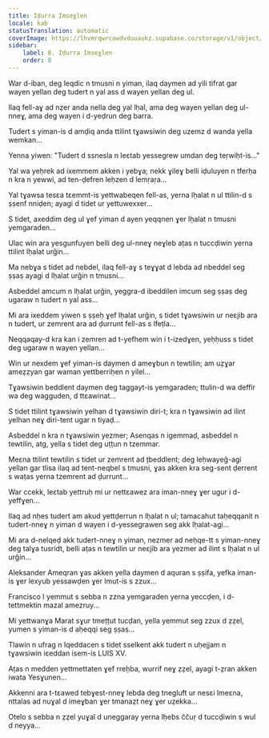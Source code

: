 ```yaml
---
title: Iḍurra Imseɣlen
locale: kab
statusTranslation: automatic
coverImage: https://lhvmrqwrcowdvduuaukz.supabase.co/storage/v1/object/public/strapi-uploads/small_cover-tratado-de-psicologia-revolucionaria.webp-5e15e1cec4e0ebebcde5d7fc7565d8fd.webp
sidebar:
    label: 8. Iḍurra Imseɣlen
    order: 8
---
```

War d-iban, deg leqdic n tmusni n yiman, ilaq daymen ad yili tifrat gar wayen yellan deg tudert n yal ass d wayen yellan deg ul.

Ilaq fell-aɣ ad nẓer anda nella deg yal lḥal, ama deg wayen yellan deg ul-nneɣ, ama deg wayen i d-yeḍrun deg barra.

Tudert s yiman-is d amḍiq anda ttilint tɣawsiwin deg uzemz d wanda yella wemkan...

Yenna yiwen: "Tudert d ssnesla n leɛtab yessegrew umdan deg teṛwiḥt-is..."

Yal wa yeḥrek ad ixemmem akken i yebɣa; nekk ɣileɣ belli iḍuluyen n tferḥa n kra n yewwi, ad ten-ḍefren leḥzen d lemṛaṛa...

Yal tɣawsa tesɛa tɛemmt-is yettwabeqen fell-as, yerna lḥalat n ul ttilin-d s ṣṣenf nniḍen; ayagi d tidet ur yettuwexxer...

S tidet, axeddim deg ul ɣef yiman d ayen yeqqnen ɣer lḥalat n tmusni yemgaraden...

Ulac win ara yesgunfuyen belli deg ul-nneɣ neɣleb aṭas n tuccḍiwin yerna ttilint lḥalat urǧin...

Ma nebɣa s tidet ad nebdel, ilaq fell-aɣ s teɣɣat d lebda ad nbeddel seg ṣṣaṣ ayagi d lḥalat urǧin n tmusni...

Asbeddel amcum n lḥalat urǧin, yeggra-d ibeddilen imcum seg ṣṣaṣ deg ugaraw n tudert n yal ass...

Mi ara ixeddem yiwen s ṣṣeḥ ɣef lḥalat urǧin, s tidet tɣawsiwin ur neɛjib ara n tudert, ur zemrent ara ad ḍurrunt fell-as s lfeṭla...

Neqqaqay-d kra kan i zemren ad t-yefhem win i t-izedɣen, yeḥḥuss s tidet deg ugaraw n wayen yellan...

Win ur nexdem ɣef yiman-is daymen d ameɣbun n tewtilin; am uẓɣar ameẓẓyan gar waman yettberriḥen n yilel...

Tɣawsiwin beddlent daymen deg taggayt-is yemgaraden; ttulin-d wa deffir wa deg wagguden, d ttɛawinat...

S tidet ttilint tɣawsiwin yelhan d tɣawsiwin diri-t; kra n tɣawsiwin ad ilint yelhan neɣ diri-tent ugar n tiyaḍ...

Asbeddel n kra n tɣawsiwin yezmer; Asenqas n igemmaḍ, asbeddel n tewtilin, atg, yella s tidet deg uṭṭun n tzemmar.

Meɛna ttilint tewtilin s tidet ur zemrent ad țbeddlent; deg leḥwayeǧ-agi yellan gar tlisa ilaq ad tent-neqbel s tmusni, ɣas akken kra seg-sent ḍerrent s waṭas yerna tzemrent ad ḍurrunt...

War ccekk, leɛtab yettruḥ mi ur nettɛawez ara iman-nneɣ ɣer ugur i d-yeffɣen...

Ilaq ad nḥes tudert am akud yettḍerrun n lḥalat n ul; tamacahut taḥeqqanit n tudert-nneɣ n yiman d wayen i d-yessegrawen seg akk lḥalat-agi...

Mi ara d-nelqeḍ akk tudert-nneɣ n yiman, nezmer ad neḥqe-tt s yiman-nneɣ deg talɣa tusridt, belli aṭas n tewtilin ur neɛjib ara yezmer ad ilint s lḥalat n ul urǧin...

Aleksander Ameqran ɣas akken yella daymen d aquran s ṣṣifa, yefka iman-is ɣer lexyub yessawḍen ɣer lmut-is s zzux...

Francisco I yemmut s sebba n zzna yemgaraden yerna yeccḍen, i d-tettmektin mazal amezruy...

Mi yettwanɣa Marat sɣur tmeṭṭut tucḍan, yella yemmut seg zzux d ẓẓel, yumen s yiman-is d aḥeqqi seg ṣṣaṣ...

Tlawin n ufrag n Iqeddacen s tidet sselkent akk tudert n uḥejjam n tɣawsiwin iɛeddan isem-is LUIS XV.

Aṭas n medden yettmettaten ɣef rreḥba, wurrif neɣ ẓẓel, ayagi t-ẓran akken iwata Yesɣunen...

Akkenni ara t-tɛawed tebɣest-nneɣ lebda deg tnegluft ur nesɛi lmeɛna, nttalas ad nuɣal d imeɣban ɣer tmanaẓt neɣ ɣer uẓekka...

Otelo s sebba n ẓẓel yuɣal d uneggaray yerna lḥebs ččuṛ d tuccḍiwin s wul d neyya...
